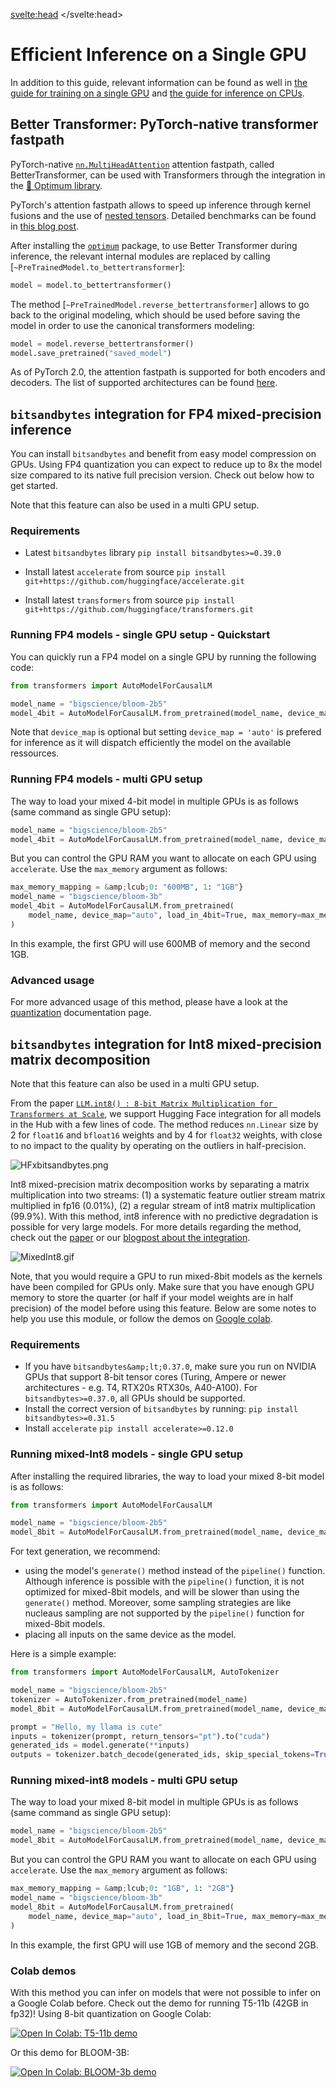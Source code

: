 <script lang="ts">
let fw: "pt" | "tf" = "pt";
onMount(() => {
    const urlParams = new URLSearchParams(window.location.search);
    fw = urlParams.get("fw") || "pt";
});
</script>
<svelte:head>
  <meta name="hf:doc:metadata" content={JSON.stringify(metadata)} >
</svelte:head>
<!--Copyright 2022 The HuggingFace Team. All rights reserved.

Licensed under the Apache License, Version 2.0 (the "License"); you may not use this file except in compliance with
the License. You may obtain a copy of the License at

http://www.apache.org/licenses/LICENSE-2.0

Unless required by applicable law or agreed to in writing, software distributed under the License is distributed on
an "AS IS" BASIS, WITHOUT WARRANTIES OR CONDITIONS OF ANY KIND, either express or implied. See the License for the

⚠️ Note that this file is in Markdown but contain specific syntax for our doc-builder (similar to MDX) that may not be
rendered properly in your Markdown viewer.

-->

# Efficient Inference on a Single GPU

In addition to this guide, relevant information can be found as well in [the guide for training on a single GPU](perf_train_gpu_one) and [the guide for inference on CPUs](perf_infer_cpu).

## Better Transformer: PyTorch-native transformer fastpath

PyTorch-native [`nn.MultiHeadAttention`](https://pytorch.org/blog/a-better-transformer-for-fast-transformer-encoder-inference/) attention fastpath, called BetterTransformer, can be used with Transformers through the integration in the [🤗 Optimum library](https://huggingface.co/docs/optimum/bettertransformer/overview).

PyTorch's attention fastpath allows to speed up inference through kernel fusions and the use of [nested tensors](https://pytorch.org/docs/stable/nested.html). Detailed benchmarks can be found in [this blog post](https://medium.com/pytorch/bettertransformer-out-of-the-box-performance-for-huggingface-transformers-3fbe27d50ab2).

After installing the [`optimum`](https://github.com/huggingface/optimum) package, to use Better Transformer during inference, the relevant internal modules are replaced by calling [`~PreTrainedModel.to_bettertransformer`]:

```python
model = model.to_bettertransformer()
```

The method [`~PreTrainedModel.reverse_bettertransformer`] allows to go back to the original modeling, which should be used before saving the model in order to use the canonical transformers modeling:

```python
model = model.reverse_bettertransformer()
model.save_pretrained("saved_model")
```

As of PyTorch 2.0, the attention fastpath is supported for both encoders and decoders. The list of supported architectures can be found [here](https://huggingface.co/docs/optimum/bettertransformer/overview#supported-models).

## `bitsandbytes` integration for FP4 mixed-precision inference

You can install `bitsandbytes` and benefit from easy model compression on GPUs. Using FP4 quantization you can expect to reduce up to 8x the model size compared to its native full precision version. Check out below how to get started.

<Tip>

Note that this feature can also be used in a multi GPU setup.

</Tip>

### Requirements

- Latest `bitsandbytes` library
`pip install bitsandbytes>=0.39.0`

- Install latest `accelerate` from source
`pip install git+https://github.com/huggingface/accelerate.git`

- Install latest `transformers` from source
`pip install git+https://github.com/huggingface/transformers.git`

### Running FP4 models - single GPU setup - Quickstart

You can quickly run a FP4 model on a single GPU by running the following code:

```py
from transformers import AutoModelForCausalLM

model_name = "bigscience/bloom-2b5"
model_4bit = AutoModelForCausalLM.from_pretrained(model_name, device_map="auto", load_in_4bit=True)
```
Note that `device_map` is optional but setting `device_map = 'auto'` is prefered for inference as it will dispatch efficiently the model on the available ressources.

### Running FP4 models - multi GPU setup

The way to load your mixed 4-bit model in multiple GPUs is as follows (same command as single GPU setup):
```py
model_name = "bigscience/bloom-2b5"
model_4bit = AutoModelForCausalLM.from_pretrained(model_name, device_map="auto", load_in_4bit=True)
```
But you can control the GPU RAM you want to allocate on each GPU using `accelerate`. Use the `max_memory` argument as follows:

```py
max_memory_mapping = &amp;lcub;0: "600MB", 1: "1GB"}
model_name = "bigscience/bloom-3b"
model_4bit = AutoModelForCausalLM.from_pretrained(
    model_name, device_map="auto", load_in_4bit=True, max_memory=max_memory_mapping
)
```
In this example, the first GPU will use 600MB of memory and the second 1GB.

### Advanced usage

For more advanced usage of this method, please have a look at the [quantization](main_classes/quantization) documentation page.

## `bitsandbytes` integration for Int8 mixed-precision matrix decomposition

<Tip>

Note that this feature can also be used in a multi GPU setup.

</Tip>

From the paper [`LLM.int8() : 8-bit Matrix Multiplication for Transformers at Scale`](https://arxiv.org/abs/2208.07339), we support Hugging Face integration for all models in the Hub with a few lines of code.
The method reduces `nn.Linear` size by 2 for `float16` and `bfloat16` weights and by 4 for `float32` weights, with close to no impact to the quality by operating on the outliers in half-precision.

![HFxbitsandbytes.png](https://s3.amazonaws.com/moonup/production/uploads/1659861207959-62441d1d9fdefb55a0b7d12c.png)

Int8 mixed-precision matrix decomposition works by separating a matrix multiplication into two streams: (1) a systematic feature outlier stream matrix multiplied in fp16 (0.01%), (2) a regular stream of int8 matrix multiplication (99.9%). With this method, int8 inference with no predictive degradation is possible for very large models.
For more details regarding the method, check out the [paper](https://arxiv.org/abs/2208.07339) or our [blogpost about the integration](https://huggingface.co/blog/hf-bitsandbytes-integration).

![MixedInt8.gif](https://s3.amazonaws.com/moonup/production/uploads/1660567469965-62441d1d9fdefb55a0b7d12c.gif)

Note, that you would require a GPU to run mixed-8bit models as the kernels have been compiled for GPUs only. Make sure that you have enough GPU memory to store the quarter (or half if your model weights are in half precision) of the model before using this feature.
Below are some notes to help you use this module, or follow the demos on [Google colab](#colab-demos).

### Requirements

- If you have `bitsandbytes&amp;lt;0.37.0`, make sure you run on NVIDIA GPUs that support 8-bit tensor cores (Turing, Ampere or newer architectures - e.g. T4, RTX20s RTX30s, A40-A100). For `bitsandbytes>=0.37.0`, all GPUs should be supported.
- Install the correct version of `bitsandbytes` by running:
`pip install bitsandbytes>=0.31.5`
- Install `accelerate`
`pip install accelerate>=0.12.0`

### Running mixed-Int8 models - single GPU setup

After installing the required libraries, the way to load your mixed 8-bit model is as follows:

```py
from transformers import AutoModelForCausalLM

model_name = "bigscience/bloom-2b5"
model_8bit = AutoModelForCausalLM.from_pretrained(model_name, device_map="auto", load_in_8bit=True)
```

For text generation, we recommend:

* using the model's `generate()` method instead of the `pipeline()` function. Although inference is possible with the `pipeline()` function, it is not optimized for mixed-8bit models, and will be slower than using the `generate()` method. Moreover, some sampling strategies are like nucleaus sampling are not supported by the `pipeline()` function for mixed-8bit models.
* placing all inputs on the same device as the model.

Here is a simple example:

```py
from transformers import AutoModelForCausalLM, AutoTokenizer

model_name = "bigscience/bloom-2b5"
tokenizer = AutoTokenizer.from_pretrained(model_name)
model_8bit = AutoModelForCausalLM.from_pretrained(model_name, device_map="auto", load_in_8bit=True)

prompt = "Hello, my llama is cute"
inputs = tokenizer(prompt, return_tensors="pt").to("cuda")
generated_ids = model.generate(**inputs)
outputs = tokenizer.batch_decode(generated_ids, skip_special_tokens=True)
```


### Running mixed-int8 models - multi GPU setup

The way to load your mixed 8-bit model in multiple GPUs is as follows (same command as single GPU setup):
```py
model_name = "bigscience/bloom-2b5"
model_8bit = AutoModelForCausalLM.from_pretrained(model_name, device_map="auto", load_in_8bit=True)
```
But you can control the GPU RAM you want to allocate on each GPU using `accelerate`. Use the `max_memory` argument as follows:

```py
max_memory_mapping = &amp;lcub;0: "1GB", 1: "2GB"}
model_name = "bigscience/bloom-3b"
model_8bit = AutoModelForCausalLM.from_pretrained(
    model_name, device_map="auto", load_in_8bit=True, max_memory=max_memory_mapping
)
```
In this example, the first GPU will use 1GB of memory and the second 2GB.

### Colab demos

With this method you can infer on models that were not possible to infer on a Google Colab before.
Check out the demo for running T5-11b (42GB in fp32)! Using 8-bit quantization on Google Colab:

[![Open In Colab: T5-11b demo](https://colab.research.google.com/assets/colab-badge.svg)](https://colab.research.google.com/drive/1YORPWx4okIHXnjW7MSAidXN29mPVNT7F?usp=sharing)

Or this demo for BLOOM-3B:

[![Open In Colab: BLOOM-3b demo](https://colab.research.google.com/assets/colab-badge.svg)](https://colab.research.google.com/drive/1qOjXfQIAULfKvZqwCen8-MoWKGdSatZ4?usp=sharing)
